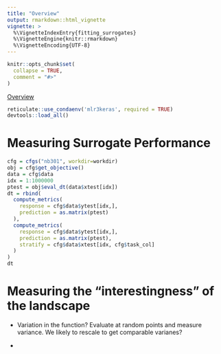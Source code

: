 ```yaml
---
title: "Overview"
output: rmarkdown::html_vignette
vignette: >
  %\VignetteIndexEntry{fitting_surrogates}
  %\VignetteEngine{knitr::rmarkdown}
  %\VignetteEncoding{UTF-8}
---
```


```r
knitr::opts_chunk$set(
  collapse = TRUE,
  comment = "#>"
)
```

[Overview](https://docs.google.com/document/d/1uVGPaO1cbMZOLOZVHXIIiDCy46sI8TkvtEMs3bO-mQo/edit?usp=sharing)

```r
reticulate::use_condaenv('mlr3keras', required = TRUE)
devtools::load_all()
```

# Measuring Surrogate Performance

```r
cfg = cfgs("nb301", workdir=workdir)
obj = cfg$get_objective()
data = cfg$data
idx = 1:1000000
ptest = obj$eval_dt(data$xtest[idx])
dt = rbind(
  compute_metrics(
    response = cfg$data$ytest[idx,],
    prediction = as.matrix(ptest)
  ),
  compute_metrics(
    response = cfg$data$ytest[idx,],
    prediction = as.matrix(ptest),
    stratify = cfg$data$xtest[idx, cfg$task_col]
  )
)
dt
```

# Measuring the "interestingness" of the landscape

 - Variation in the function?
   Evaluate at random points and measure variance.
   We likely to rescale to get comparable varianes?

 -